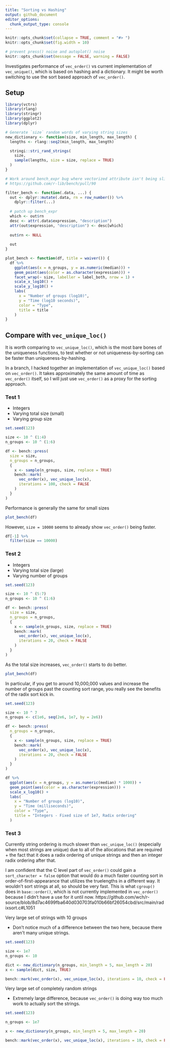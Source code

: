 ```yaml
---
title: "Sorting vs Hashing"
output: github_document
editor_options: 
  chunk_output_type: console
---
```


```r
knitr::opts_chunk$set(collapse = TRUE, comment = "#> ")
knitr::opts_chunk$set(fig.width = 10)

# prevent press() noise and autoplot() noise
knitr::opts_chunk$set(message = FALSE, warning = FALSE)
```

Investigates performance of `vec_order()` vs current implementation of `vec_unique()`, which is based on hashing and a dictionary. It might be worth switching to use the sort based approach of `vec_order()`.

## Setup

```r
library(vctrs)
library(rlang)
library(stringr)
library(ggplot2)
library(dplyr)
```

```r
# Generate `size` random words of varying string sizes
new_dictionary <- function(size, min_length, max_length) {
  lengths <- rlang::seq2(min_length, max_length)

  stringi::stri_rand_strings(
    size,
    sample(lengths, size = size, replace = TRUE)
  )
}
```

```r
# Work around bench_expr bug where vectorized attribute isn't being sliced
# https://github.com/r-lib/bench/pull/90

filter_bench <- function(.data, ...) {
  out <- dplyr::mutate(.data, rn = row_number()) %>%
    dplyr::filter(...)
  
  # patch up bench_expr
  which <- out$rn
  desc <- attr(.data$expression, "description")
  attr(out$expression, "description") <- desc[which]
  
  out$rn <- NULL
  
  out
}
```

```r
plot_bench <- function(df, title = waiver()) {
  df %>%
    ggplot(aes(x = n_groups, y = as.numeric(median))) +
    geom_point(aes(color = as.character(expression))) +
    facet_wrap(~ size, labeller = label_both, nrow = 1) +
    scale_x_log10() +
    scale_y_log10() + 
    labs(
      x = "Number of groups (log10)",
      y = "Time (log10 seconds)",
      color = "Type",
      title = title
    )
}
```

## Compare with `vec_unique_loc()`

It is worth comparing to `vec_unique_loc()`, which is the most bare bones of the uniqueness functions, to test whether or not uniqueness-by-sorting can be faster than uniqueness-by-hashing.

In a branch, I hacked together an implementation of `vec_unique_loc()` based on `vec_order()`. It takes approximately the same amount of time as `vec_order()` itself, so I will just use `vec_order()` as a proxy for the sorting approach.

### Test 1

- Integers
- Varying total size (small)
- Varying group size

```r
set.seed(123)

size <- 10 ^ (1:4)
n_groups <- 10 ^ (1:6)

df <- bench::press(
  size = size,
  n_groups = n_groups,
  {
    x <- sample(n_groups, size, replace = TRUE)
    bench::mark(
      vec_order(x), vec_unique_loc(x), 
      iterations = 100, check = FALSE
    )
  }
)
```

Performance is generally the same for small sizes

```r
plot_bench(df)
```

However, `size = 10000` seems to already show `vec_order()` being faster.

```r
df[-1] %>%
  filter(size == 10000)
```


### Test 2

- Integers
- Varying total size (large)
- Varying number of groups

```r
set.seed(123)

size <- 10 ^ (5:7)
n_groups <- 10 ^ (1:6)

df <- bench::press(
  size = size,
  n_groups = n_groups,
  {
    x <- sample(n_groups, size, replace = TRUE)
    bench::mark(
      vec_order(x), vec_unique_loc(x), 
      iterations = 20, check = FALSE
    )
  }
)
```

As the total size increases, `vec_order()` starts to do better.

```r
plot_bench(df)
```

In particular, if you get to around 10,000,000 values and increase the number of groups past the counting sort range, you really see the benefits of the radix sort kick in.

```r
set.seed(123)

size <- 10 ^ 7
n_groups <- c(1e6, seq(2e6, 1e7, by = 2e6))

df <- bench::press(
  n_groups = n_groups,
  {
    x <- sample(n_groups, size, replace = TRUE)
    bench::mark(
      vec_order(x), vec_unique_loc(x), 
      iterations = 20, check = FALSE
    )
  }
)
```

```r
df %>% 
  ggplot(aes(x = n_groups, y = as.numeric(median) * 1000)) +
  geom_point(aes(color = as.character(expression))) +
  scale_x_log10() +
  labs(
    x = "Number of groups (log10)",
    y = "Time (milliseconds)",
    color = "Type",
    title = "Integers - Fixed size of 1e7, Radix ordering"
  )
```

### Test 3

Currently string ordering is much slower than `vec_unique_loc()` (especially when most strings are unique) due to all of the allocations that are required + the fact that it does a radix ordering of unique strings and then an integer radix ordering after that.

I am confident that the C level part of `vec_order()` could gain a `sort_character = false` option that would do a much faster counting sort in order-of-first-appearance that utilizes the truelengths in a different way. It wouldn't sort strings at all, so should be very fast. This is what `cgroup()` does in `base::order()`, which is not currently implemented in `vec_order()` because I didn't have a use for it until now. https://github.com/wch/r-source/blob/8d7ac4699fba640d030703fa010b66bf26054cbd/src/main/radixsort.c#L1051

Very large set of strings with 10 groups

- Don't notice much of a difference between the two here, because there aren't many unique strings.

```r
set.seed(123)

size <- 1e7
n_groups <- 10

dict <- new_dictionary(n_groups, min_length = 5, max_length = 20)
x <- sample(dict, size, TRUE)

bench::mark(vec_order(x), vec_unique_loc(x), iterations = 10, check = FALSE)
```

Very large set of completely random strings

- Extremely large difference, because `vec_order()` is doing way too much work to actually sort the strings.

```r
set.seed(123)

n_groups <- 1e7

x <- new_dictionary(n_groups, min_length = 5, max_length = 20)

bench::mark(vec_order(x), vec_unique_loc(x), iterations = 10, check = FALSE)
```
